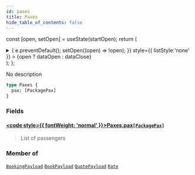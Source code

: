 ```yaml
---
id: paxes
title: Paxes
hide_table_of_contents: false
---
```






const [open, setOpen] = useState(startOpen);
return (
<details {...(open ? { open: true } : {})} className="details" style={{ border:'none', boxShadow:'none', background:'var(--ifm-background-color)' }}>
<summary
onClick={(e) => {
e.preventDefault();
setOpen((open) => !open);
}}
style={{ listStyle:'none' }} >
{open ? dataOpen : dataClose}
</summary>
{open && children}
</details>
);
};

No description

```graphql
type Paxes {
  pax: [PackagePax]
}
```

### Fields

#### [<code style={{ fontWeight: 'normal' }}>Paxes.<b>pax</b></code>](#)<Bullet />[`[PackagePax]`](/api/objects/package-pax) <Badge class="badge badge--secondary" text="list"/> <Badge class="badge badge--secondary" text="object"/>

> List of passengers

### Member of

[`BookingPayload`](/api/objects/booking-payload) <Badge class="badge badge--secondary" text="object"/><Bullet />[`BookPayload`](/api/objects/book-payload) <Badge class="badge badge--secondary" text="object"/><Bullet />[`QuotePayload`](/api/objects/quote-payload) <Badge class="badge badge--secondary" text="object"/><Bullet />[`Rate`](/api/objects/rate) <Badge class="badge badge--secondary" text="object"/>
